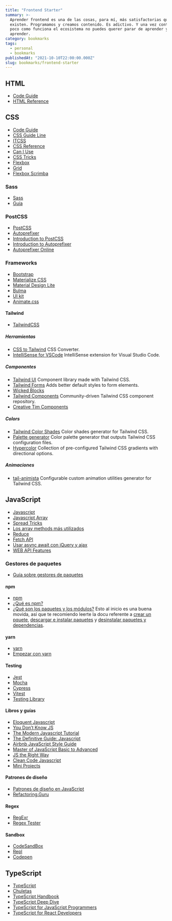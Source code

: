 ```yaml
---
title: "Frontend Starter"
summary: >-
  Aprender frontend es una de las cosas, para mí, más satisfactorias que
  existen. Programamos y creamos contenido. Es adictivo. Y una vez controlas un
  poco como funciona el ecosistema no puedes querer parar de aprender y
  aprender.
category: bookmarks
tags:
  - personal
  - bookmarks
publishedAt: "2021-10-10T22:00:00.000Z"
slug: bookmarks/frontend-starter
---
```



<ArticleData />

## HTML

- [Code Guide](https://codeguide.co/#html)
- [HTML Reference](https://htmlreference.io/)

## CSS

- [Code Guide](https://codeguide.co/#css)
- [CSS Guide Line](https://cssguidelin.es/)
- [ITCSS](https://www.xfive.co/blog/itcss-scalable-maintainable-css-architecture/)
- [CSS Reference](https://cssreference.io/)
- [Can I Use](https://caniuse.com/)
- [CSS Tricks](https://css-tricks.com/)
- [Flexbox](https://css-tricks.com/snippets/css/a-guide-to-flexbox/)
- [Grid](https://css-tricks.com/snippets/css/complete-guide-grid/)
- [Flexbox Scrimba](https://scrimba.com/learn/flexbox)

### Sass

- [Sass](https://sass-lang.com/)
- [Guía](https://sass-lang.com/guide)

### PostCSS

- [PostCSS](https://github.com/postcss/postcss)
- [Autoprefixer](https://github.com/postcss/autoprefixer)
- [Introduction to PostCSS](https://www.sitepoint.com/an-introduction-to-postcss/)
- [Introduction to Autoprefixer](https://css-tricks.com/autoprefixer/)
- [Autoprefixer Online](https://autoprefixer.github.io/)

### Frameworks

- [Bootstrap](https://getbootstrap.com/)
- [Materialize CSS](https://materializecss.com/)
- [Material Design Lite](https://getmdl.io/)
- [Bulma](https://bulma.io/)
- [UI kit](https://getuikit.com/docs/introduction)
- [Animate.css](https://animate.style/)

#### Tailwind

- [TailwindCSS](https://tailwindcss.com/)

##### Herramientas

- [CSS to Tailwind](https://transform.tools/css-to-tailwind) CSS Converter.
- [IntelliSense for VSCode](https://marketplace.visualstudio.com/items?itemName=bradlc.vscode-tailwindcss) IntelliSense extension for Visual Studio Code.

##### Componentes

- [Tailwind UI](https://tailwindui.com/components) Component library made with Tailwind CSS.
- [Tailwind Forms](https://github.com/tailwindlabs/tailwindcss-forms) Adds better default styles to form elements.
- [Wicked Blocks](https://wickedblocks.dev/)
- [Tailwind Components](https://tailwindcomponents.com/) Community-driven Tailwind CSS component repository.
- [Creative Tim Components](https://www.creative-tim.com/learning-lab/tailwind-starter-kit/documentation/download)

##### Colors

- [Tailwind Color Shades](https://javisperez.github.io/tailwindcolorshades/) Color shades generator for Tailwind CSS.
- [Palette generator](https://adevade.github.io/color-scheme-generator/) Color palette generator that outputs Tailwind CSS configuration files.
- [Hypercolor](https://hypercolor.dev/#gradients) Collection of pre-configured Tailwind CSS gradients with directional options.

##### Animaciones

- [tail-animista](https://tail-animista.vercel.app/play/basic/scale-up/scale-up-center) Configurable custom animation utilities generator for Tailwind CSS.

## JavaScript

- [Javascript](/docs/javascript)
- [Javascript Array](/docs/javascript-array/resumen)
- [Spread Tricks](/docs/javascript-array/spread-tricks)
- [Los array methods más utilizados](/docs/javascript-array/array-methods)
- [Reduce](/docs/javascript-array/reduce)
- [Fetch API](/docs/javascript-async/fetch-api)
- [Usar async await con jQuery y ajax](/docs/javascript-async/ajax-async-await)
- [WEB API Features](https://whatwebcando.today/contacts.html)

### Gestores de paquetes

- [Guía sobre gestores de paquetes](http://codylindley.com/techpro/2013_04_12__package-managers-an-introducto/)

#### npm

- [npm](https://www.npmjs.com/)
- [¿Qué es npm?](https://docs.npmjs.com/about-npm)
- [¿Qué son los paquetes y los módulos?](https://docs.npmjs.com/about-packages-and-modules)
  Esto al inicio es una buena movida, así que te recomiendo leerte la docu referente a [crear un pquete](https://docs.npmjs.com/creating-a-package-json-file), [descargar e instalar paquetes](https://docs.npmjs.com/downloading-and-installing-packages-locally) y [desinstalar paquetes y dependencias](https://docs.npmjs.com/uninstalling-packages-and-dependencies).

#### yarn

- [yarn](https://yarnpkg.com/)
- [Empezar con yarn](https://yarnpkg.com/getting-started)

#### Testing

- [Jest](https://jestjs.io/docs/en/getting-started)
- [Mocha](https://mochajs.org/)
- [Cypress](https://www.cypress.io/)
- [Vitest](https://vitest.dev/)
- [Testing Library](https://testing-library.com/docs/)

#### Libros y guías

- [Eloquent Javascript](https://eloquentjs-es.thedojo.mx/)
- [You Don’t Know JS](https://github.com/getify/You-Dont-Know-JS)
- [The Modern Javascript Tutorial](https://javascript.info/)
- [The Definitive Guide: Javascript](https://pepa.holla.cz/wp-content/uploads/2016/08/JavaScript-The-Definitive-Guide-6th-Edition.pdf)
- [Airbnb JavaScript Style Guide](https://github.com/airbnb/javascript)
- [Master of JavaScript Basic to Advanced](https://medium.com/@shahaparan2014/master-of-javascript-basic-to-advanced-2019-2d357c21c43)
- [JS the Right Way](https://jstherightway.org/es-es/)
- [Clean Code Javascript](https://github.com/ryanmcdermott/clean-code-javascript#table-of-contents)
- [Mini Projects](https://www.freecodecamp.org/news/javascript-projects-for-beginners)

#### Patrones de diseño

- [Patrones de diseño en JavaScript](https://addyosmani.com/resources/essentialjsdesignpatterns/book/)
- [Refactoring.Guru](https://refactoring.guru/es)

#### Regex

- [RegExr](https://regexr.com/)
- [Regex Tester](https://regex101.com/)

#### Sandbox

- [CodeSandBox](https://codesandbox.io/)
- [Repl](https://repl.it/)
- [Codepen](https://codepen.io/)

## TypeScript

- [TypeScript](https://www.typescriptlang.org/)
- [Chuletas](https://www.typescriptlang.org/cheatsheets)
- [TypeScript Handbook](https://www.typescriptlang.org/docs/handbook/intro.html)
- [TypeScript Deep Dive](https://basarat.gitbook.io/typescript/)
- [TypeScript for JavaScript Programmers](https://www.typescriptlang.org/docs/handbook/typescript-in-5-minutes.html)
- [TypeScript for React Developers](https://www.typescriptlang.org/docs/handbook/react-&-webpack.html)
